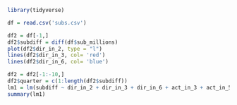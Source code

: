 
```r
library(tidyverse)
```

```r
df = read.csv('subs.csv')
```

```r
df2 = df[-1,]
df2$subdiff = diff(df$sub_millions)
plot(df2$dir_in_2, type = "l")
lines(df2$dir_in_3, col= 'red')
lines(df2$dir_in_6, col= 'blue')
```

```r
df2 = df2[-1:-10,]
df2$quarter = c(1:length(df2$subdiff))
lm1 = lm(subdiff ~ dir_in_2 + dir_in_3 + dir_in_6 + act_in_3 + act_in_5 + act_in_10, df2)
summary(lm1)
```










